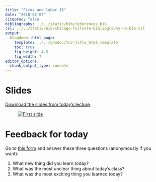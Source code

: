 ```yaml
---
title: "Firms and labor II"
date: "2018-02-07"
citeproc: false
bibliography: ../../static/bib/references.bib
csl: ../../static/bib/chicago-fullnote-bibliography-no-bib.csl
output:
  blogdown::html_page:
    template: ../../pandoc/toc-title_html.template
    toc: true
    fig_height: 4.5
    fig_width: 7
editor_options: 
  chunk_output_type: console
---
```


# Slides

[Download the slides from today's lecture](/slides/MPA-612_2018-02-07.pdf).

<figure>
[![First slide](/images/slides/slides_2018-02-07.png)](/slides/MPA-612_2018-02-07.pdf)
</figure>


# Feedback for today

Go to [this form](https://goo.gl/forms/pGcA7T4hw65ZYeXy1) and answer these three questions (anonymously if you want):

1. What new thing did you learn today?
2. What was the most unclear thing about today's class?
3. What was the most exciting thing you learned today?
